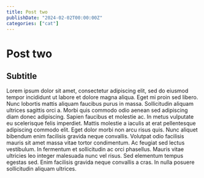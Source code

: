 ```yaml
---
title: Post two
publishDate: "2024-02-02T00:00:00Z"
categories: ["cat"]
---
```


# Post two

## Subtitle

Lorem ipsum dolor sit amet, consectetur adipiscing elit, sed do eiusmod tempor incididunt ut labore et dolore magna aliqua. Eget mi proin sed libero. Nunc lobortis mattis aliquam faucibus purus in massa. Sollicitudin aliquam ultrices sagittis orci a. Morbi quis commodo odio aenean sed adipiscing diam donec adipiscing. Sapien faucibus et molestie ac. In metus vulputate eu scelerisque felis imperdiet. Mattis molestie a iaculis at erat pellentesque adipiscing commodo elit. Eget dolor morbi non arcu risus quis. Nunc aliquet bibendum enim facilisis gravida neque convallis. Volutpat odio facilisis mauris sit amet massa vitae tortor condimentum. Ac feugiat sed lectus vestibulum. In fermentum et sollicitudin ac orci phasellus. Mauris vitae ultricies leo integer malesuada nunc vel risus. Sed elementum tempus egestas sed. Enim facilisis gravida neque convallis a cras. In nulla posuere sollicitudin aliquam ultrices.

